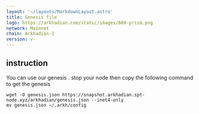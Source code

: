 ```yaml
---
layout: '~/layouts/MarkdownLayout.astro'
title: Genesis file
logo: https://arkhadian.com/static/images/600-prism.png
network: Mainnet
chain: Arkhadian-1
version: v-
---
```

## instruction
You can use our genesis . stop your node then copy the following command to get the genesis
```
wget -O genesis.json https://snapshot.arkhadian.spt-node.xyz/arkhadian/genesis.json --inet4-only
mv genesis.json ~/.arkh/config

```
